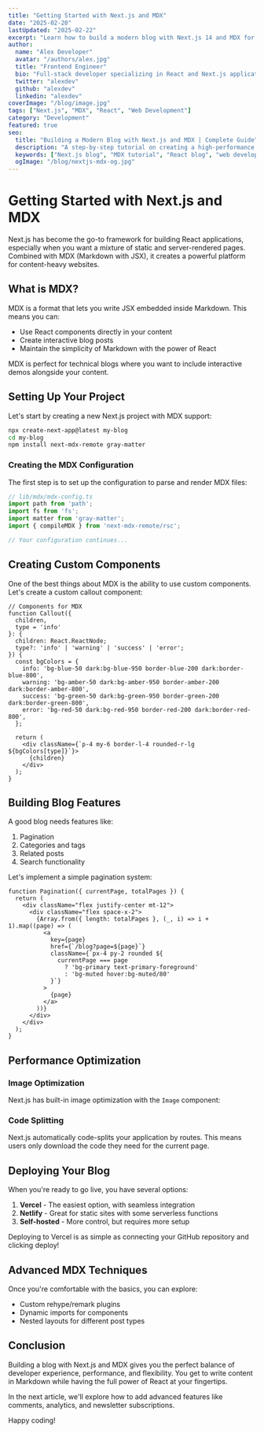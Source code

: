 ```yaml
---
title: "Getting Started with Next.js and MDX"
date: "2025-02-20"
lastUpdated: "2025-02-22"
excerpt: "Learn how to build a modern blog with Next.js 14 and MDX for a blazing-fast reading experience."
author:
  name: "Alex Developer"
  avatar: "/authors/alex.jpg"
  title: "Frontend Engineer"
  bio: "Full-stack developer specializing in React and Next.js applications"
  twitter: "alexdev"
  github: "alexdev"
  linkedin: "alexdev"
coverImage: "/blog/image.jpg"
tags: ["Next.js", "MDX", "React", "Web Development"]
category: "Development"
featured: true
seo:
  title: "Building a Modern Blog with Next.js and MDX | Complete Guide"
  description: "A step-by-step tutorial on creating a high-performance blog using Next.js 14, MDX, and Tailwind CSS"
  keywords: ["Next.js blog", "MDX tutorial", "React blog", "web development"]
  ogImage: "/blog/nextjs-mdx-og.jpg"
---
```


# Getting Started with Next.js and MDX

Next.js has become the go-to framework for building React applications, especially when you want a mixture of static and server-rendered pages. Combined with MDX (Markdown with JSX), it creates a powerful platform for content-heavy websites.

## What is MDX?

MDX is a format that lets you write JSX embedded inside Markdown. This means you can:

- Use React components directly in your content
- Create interactive blog posts
- Maintain the simplicity of Markdown with the power of React

<Callout type="info">
  MDX is perfect for technical blogs where you want to include interactive demos alongside your content.
</Callout>

## Setting Up Your Project

Let's start by creating a new Next.js project with MDX support:

```bash
npx create-next-app@latest my-blog
cd my-blog
npm install next-mdx-remote gray-matter
```

### Creating the MDX Configuration

The first step is to set up the configuration to parse and render MDX files:

```typescript
// lib/mdx/mdx-config.ts
import path from 'path';
import fs from 'fs';
import matter from 'gray-matter';
import { compileMDX } from 'next-mdx-remote/rsc';

// Your configuration continues...
```

## Creating Custom Components

One of the best things about MDX is the ability to use custom components. Let's create a custom callout component:

```tsx
// Components for MDX
function Callout({ 
  children, 
  type = 'info' 
}: { 
  children: React.ReactNode; 
  type?: 'info' | 'warning' | 'success' | 'error';
}) {
  const bgColors = {
    info: 'bg-blue-50 dark:bg-blue-950 border-blue-200 dark:border-blue-800',
    warning: 'bg-amber-50 dark:bg-amber-950 border-amber-200 dark:border-amber-800',
    success: 'bg-green-50 dark:bg-green-950 border-green-200 dark:border-green-800',
    error: 'bg-red-50 dark:bg-red-950 border-red-200 dark:border-red-800',
  };

  return (
    <div className={`p-4 my-6 border-l-4 rounded-r-lg ${bgColors[type]}`}>
      {children}
    </div>
  );
}
```

## Building Blog Features

A good blog needs features like:

1. Pagination
2. Categories and tags
3. Related posts
4. Search functionality

Let's implement a simple pagination system:

```tsx
function Pagination({ currentPage, totalPages }) {
  return (
    <div className="flex justify-center mt-12">
      <div className="flex space-x-2">
        {Array.from({ length: totalPages }, (_, i) => i + 1).map((page) => (
          <a
            key={page}
            href={`/blog?page=${page}`}
            className={`px-4 py-2 rounded ${
              currentPage === page
                ? 'bg-primary text-primary-foreground'
                : 'bg-muted hover:bg-muted/80'
            }`}
          >
            {page}
          </a>
        ))}
      </div>
    </div>
  );
}
```

## Performance Optimization

### Image Optimization

Next.js has built-in image optimization with the `Image` component:

<ImageWithCaption 
  src="/blog/performance-chart.jpg" 
  alt="Performance comparison chart showing Next.js optimization benefits" 
  caption="Performance improvement with Next.js Image optimization" 
/>

### Code Splitting

Next.js automatically code-splits your application by routes. This means users only download the code they need for the current page.

## Deploying Your Blog

When you're ready to go live, you have several options:

1. **Vercel** - The easiest option, with seamless integration
2. **Netlify** - Great for static sites with some serverless functions
3. **Self-hosted** - More control, but requires more setup

<Callout type="success">
  Deploying to Vercel is as simple as connecting your GitHub repository and clicking deploy!
</Callout>

## Advanced MDX Techniques

Once you're comfortable with the basics, you can explore:

- Custom rehype/remark plugins
- Dynamic imports for components
- Nested layouts for different post types

## Conclusion

Building a blog with Next.js and MDX gives you the perfect balance of developer experience, performance, and flexibility. You get to write content in Markdown while having the full power of React at your fingertips.

In the next article, we'll explore how to add advanced features like comments, analytics, and newsletter subscriptions.

Happy coding!
